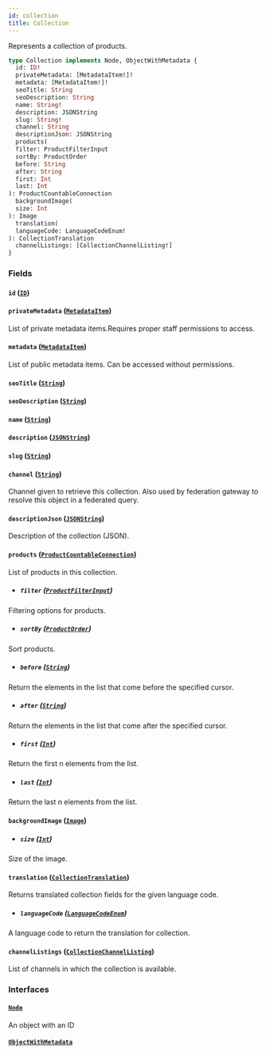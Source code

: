 ```yaml
---
id: collection
title: Collection
---
```



Represents a collection of products.

```graphql
type Collection implements Node, ObjectWithMetadata {
  id: ID!
  privateMetadata: [MetadataItem!]!
  metadata: [MetadataItem!]!
  seoTitle: String
  seoDescription: String
  name: String!
  description: JSONString
  slug: String!
  channel: String
  descriptionJson: JSONString
  products(
  filter: ProductFilterInput
  sortBy: ProductOrder
  before: String
  after: String
  first: Int
  last: Int
): ProductCountableConnection
  backgroundImage(
  size: Int
): Image
  translation(
  languageCode: LanguageCodeEnum!
): CollectionTranslation
  channelListings: [CollectionChannelListing!]
}
```


### Fields

#### `id` ([`ID`](../../../developer/api-reference/scalars/id))




#### `privateMetadata` ([`MetadataItem`](../../../developer/api-reference/objects/metadata-item))

List of private metadata items.Requires proper staff permissions to access.


#### `metadata` ([`MetadataItem`](../../../developer/api-reference/objects/metadata-item))

List of public metadata items. Can be accessed without permissions.


#### `seoTitle` ([`String`](../../../developer/api-reference/scalars/string))




#### `seoDescription` ([`String`](../../../developer/api-reference/scalars/string))




#### `name` ([`String`](../../../developer/api-reference/scalars/string))




#### `description` ([`JSONString`](../../../developer/api-reference/scalars/jsonstring))




#### `slug` ([`String`](../../../developer/api-reference/scalars/string))




#### `channel` ([`String`](../../../developer/api-reference/scalars/string))

Channel given to retrieve this collection. Also used by federation gateway to resolve this object in a federated query.


#### `descriptionJson` ([`JSONString`](../../../developer/api-reference/scalars/jsonstring))

Description of the collection (JSON).


#### `products` ([`ProductCountableConnection`](../../../developer/api-reference/objects/product-countable-connection))

List of products in this collection.
- ##### `filter` ([`ProductFilterInput`](../../../developer/api-reference/inputs/product-filter-input))

Filtering options for products.


- ##### `sortBy` ([`ProductOrder`](../../../developer/api-reference/inputs/product-order))

Sort products.


- ##### `before` ([`String`](../../../developer/api-reference/scalars/string))

Return the elements in the list that come before the specified cursor.


- ##### `after` ([`String`](../../../developer/api-reference/scalars/string))

Return the elements in the list that come after the specified cursor.


- ##### `first` ([`Int`](../../../developer/api-reference/scalars/int))

Return the first n elements from the list.


- ##### `last` ([`Int`](../../../developer/api-reference/scalars/int))

Return the last n elements from the list.


#### `backgroundImage` ([`Image`](../../../developer/api-reference/objects/image))


- ##### `size` ([`Int`](../../../developer/api-reference/scalars/int))

Size of the image.


#### `translation` ([`CollectionTranslation`](../../../developer/api-reference/objects/collection-translation))

Returns translated collection fields for the given language code.
- ##### `languageCode` ([`LanguageCodeEnum`](../../../developer/api-reference/enums/language-code-enum))

A language code to return the translation for collection.


#### `channelListings` ([`CollectionChannelListing`](../../../developer/api-reference/objects/collection-channel-listing))

List of channels in which the collection is available.


### Interfaces

#### [`Node`](../../../developer/api-reference/interfaces/node) 

An object with an ID


#### [`ObjectWithMetadata`](../../../developer/api-reference/interfaces/object-with-metadata) 






